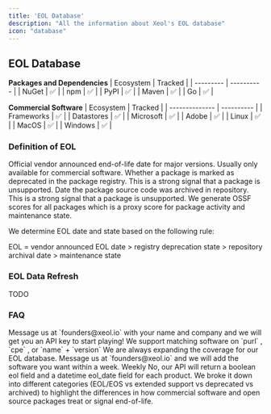 ```yaml
---
title: 'EOL Database'
description: "All the information about Xeol's EOL database"
icon: "database"
---
```


## EOL Database

**Packages and Dependencies**
| Ecosystem | Tracked    |
| --------- | ---------- |
| NuGet     | ✅         |
| npm       | ✅         |
| PyPI      | ✅         |
| Maven     | ✅         |
| Go        | ✅         |


**Commercial Software**
| Ecosystem      | Tracked    |
| -------------- | ---------- |
| Frameworks     | ✅         |
| Datastores     | ✅         |
| Microsoft      | ✅         |
| Adobe          | ✅         |
| Linux          | ✅         |
| MacOS          | ✅         |
| Windows        | ✅         |

### Definition of EOL
<CardGroup cols={2}>
  <Card title="Vendor Announced" icon="megaphone">
    Official vendor announced end-of-life date for major versions. Usually only available for commercial software.
  </Card>
  <Card title="Registry Deprecated" icon="hand">
    Whether a package is marked as deprecated in the package registry. This is a strong signal that a package is unsupported.
  </Card>
  <Card title="Repository Archived" icon="box-archive">
    Date the package source code was archived in repository. This is a strong signal that a package is unsupported.
  </Card>
  <Card title="Unmaintained" icon="broom">
    We generate OSSF scores for all packages which is a proxy score for package activity and maintenance state.
  </Card>
</CardGroup>

We determine EOL date and state based on the following rule:

EOL = vendor announced EOL date > registry deprecation state > repository archival date > maintenance state

### EOL Data Refresh
TODO

### FAQ
<AccordionGroup>
  <Accordion title="How do I get an API key to play with your EOL database?">
    Message us at `founders@xeol.io` with your name and company and we will get you an API key to start playing!
  </Accordion>
  <Accordion title="What identifiers do you support to match software?">
    We support matching software on `purl` , `cpe` , or `name` + `version`
  </Accordion>
  <Accordion title="What about EOL data for software that is not listed above?">
    We are always expanding the coverage for our EOL database. Message us at `founders@xeol.io` and we will add the software you want within a week.
  </Accordion>
  <Accordion title="How often is the EOL data refreshed?">
    Weekly
  </Accordion>
  <Accordion title="Do I have to parse the different EOL, deprecated, or archived dates myself?">
    No, our API will return a boolean eol field and a datetime eol_date field for each product. We broke it down into different categories (EOL/EOS vs extended support vs deprecated vs archived) to highlight the differences in how commercial software and open source packages treat or signal end-of-life. 
  </Accordion>
</AccordionGroup>